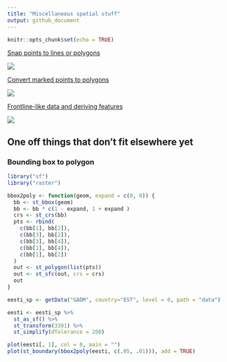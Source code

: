 ```yaml
---
title: "Miscellaneous spatial stuff"
output: github_document
---
```


```r
knitr::opts_chunk$set(echo = TRUE)
```

[Snap points to lines or polygons](snap-points.md)

![](images/ee-snap-points-to-line.png)

[Convert marked points to polygons](marked-points-to-polygons.md)

![](images/ee-points-to-polygons-1.png)


[Frontline-like data and deriving features](frontlines.md)

![](images/latvia-frontlines.png)

## One off things that don't fit elsewhere yet

### Bounding box to polygon

```r
library("sf")
library("raster")

bbox2poly <- function(geom, expand = c(0, 0)) {
  bb <- st_bbox(geom)
  bb <- bb * c(1 - expand, 1 + expand )
  crs <- st_crs(bb)
  pts <- rbind(
    c(bb[1], bb[2]),
    c(bb[3], bb[2]),
    c(bb[3], bb[4]),
    c(bb[1], bb[4]),
    c(bb[1], bb[2])
  )
  out <- st_polygon(list(pts))
  out <- st_sfc(out, crs = crs)
  out
}

eesti_sp <- getData("GADM", country="EST", level = 0, path = "data")

eesti <- eesti_sp %>%
  st_as_sf() %>%
  st_transform(3301) %>%
  st_simplify(dTolerance = 200) 

plot(eesti[, 1], col = 0, main = "")
plot(st_boundary(bbox2poly(eesti, c(.05, .01))), add = TRUE)


```

